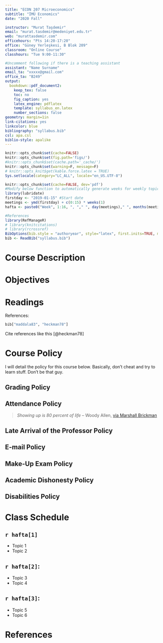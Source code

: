 ```yaml
---
title: "ECON 207 Microeconomics"
subtitle: "İMÜ Economics"
date: "2020 Fall"

instructor: "Murat Taşdemir"
email: "murat.tasdemir@medeniyet.edu.tr"
web: "murattasdemir.com"
officehours: "Pts 14:20-17:20"
office: "Güney Yerleşkesi, B Blok 209"
classroom: "Online Course"
classhours: "Tue 9:00-11:30"

#Uncomment following if there is a teaching assistant
assistant: "Name Surname" 
email_ta: "xxxxx@gmail.com"
office_ta: "B249"
output: 
  bookdown::pdf_document2:
    keep_tex: false
    toc: no
    fig_caption: yes
    latex_engine: pdflatex
    template: syllabus_en.latex
    number_sections: false
geometry: margin=1in
link-citations: yes
linkcolor: blue
bibliography: "syllabus.bib"
csl: apa.csl
biblio-style: apalike
---
```


```r
knitr::opts_chunk$set(cache=FALSE)
knitr::opts_chunk$set(fig.path='figs/')
#knitr::opts_chunk$set(cache.path='_cache/')
knitr::opts_chunk$set(warning=F, message=F)
# knitr::opts_knit$get(kable.force.latex = TRUE)
Sys.setlocale(category="LC_ALL", locale="en_US.UTF-8")
```



```r
knitr::opts_chunk$set(cache=FALSE, dev='pdf')
#Modify below function to automatically generate weeks for weekly topics
library(lubridate)
firstday <- "2019-01-15" #Start date
meetings <- ymd(firstday) + c(0:15) * weeks(1)
hafta <- paste0("Week", 1:16, ", "," ", day(meetings)," ", months(meetings)," " )

#References 
library(RefManageR)
# library(knitcitations)
# library(rcrossref)
BibOptions(bib.style = "authoryear", style="latex", first.inits=TRUE, max.names = 10)
bib <- ReadBib("syllabus.bib")

```

# Course Description

# Objectives

# Readings

References:

```r
bib["maddala83", "heckman78"]
``` 

Cite references like this [@heckman78] 

# Course Policy

I will detail the policy for this course below. Basically, don't cheat and try to learn stuff. Don't be that guy.

## Grading Policy


## Attendance Policy


> *Showing up is 80 percent of life* -- Woody Allen, [via Marshall Brickman](http://quoteinvestigator.com/2013/06/10/showing-up/#note-6553-1)



## Late Arrival of the Professor Policy


## E-mail Policy



## Make-Up Exam Policy


## Academic Dishonesty Policy


## Disabilities Policy

# Class Schedule


## `r hafta[1]` {-}

- Topic 1
- Topic 2

## `r hafta[2]`:{-}

- Topic 3
- Topic 4

## `r hafta[3]`: {-}

- Topic 5
- Topic 6

\newpage

# References

